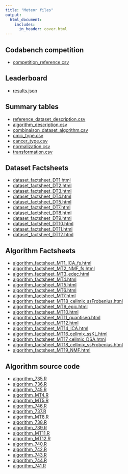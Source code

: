 ```yaml
---
title: "Meteor files"
output:
  html_document:
    includes:
      in_header: cover.html
---
```


## Codabench competition

- [competition_reference.csv](meteor_files/competition_reference.csv)

## Leaderboard

-	[results.json](meteor_files/results.json)  

## Summary tables 


-	[reference_dataset_description.csv](meteor_files/reference_dataset_description.csv)  
-	[algorithm_description.csv](meteor_files/algorithm_description.csv)
-	[combinaison_dataset_algorithm.csv](meteor_files/combinaison_dataset_algorithm.csv)
-	[omic_type.csv](meteor_files/omic_type.csv)
-	[cancer_type.csv](meteor_files/cancer_type.csv) 
-	[normalization.csv](meteor_files/normalization.csv) 
-	[transformation.csv](meteor_files/transformation.csv) 


## Dataset Factsheets

- [dataset_factsheet_DT1.html](meteor_files/dataset_factsheet_DT1.html)
- [dataset_factsheet_DT2.html](meteor_files/dataset_factsheet_DT2.html)
- [dataset_factsheet_DT3.html](meteor_files/dataset_factsheet_DT3.html)
- [dataset_factsheet_DT4.html](meteor_files/dataset_factsheet_DT4.html)
- [dataset_factsheet_DT5.html](meteor_files/dataset_factsheet_DT5.html)
- [dataset_factsheet_DT7.html](meteor_files/dataset_factsheet_DT7.html)
- [dataset_factsheet_DT8.html](meteor_files/dataset_factsheet_DT8.html)
- [dataset_factsheet_DT9.html](meteor_files/dataset_factsheet_DT9.html)
- [dataset_factsheet_DT10.html](meteor_files/dataset_factsheet_DT10.html)
- [dataset_factsheet_DT11.html](meteor_files/dataset_factsheet_DT11.html)
- [dataset_factsheet_DT12.html](meteor_files/dataset_factsheet_DT12.html)

## Algorithm Factsheets



- [algorithm_factsheet_MT1_ICA_fs.html](meteor_files/algorithm_factsheet_MT1_ICA_fs.html)
- [algorithm_factsheet_MT2_NMF_fs.html](meteor_files/algorithm_factsheet_cc.html)
- [algorithm_factsheet_MT3_edec.html](meteor_files/algorithm_factsheet_c.html)
- [algorithm_factsheet_MT4.html](meteor_files/algorithm_factsheet_MT4.html)
- [algorithm_factsheet_MT5.html](meteor_files/algorithm_factsheet_MT5.html)
- [algorithm_factsheet_MT6.html](meteor_files/algorithm_factsheet_MT6.html)
- [algorithm_factsheet_MT7.html](meteor_files/algorithm_factsheet_M7.html)
- [algorithm_factsheet_MT18_cellmix_ssFrobenius.html](meteor_files/algorithm_factsheet_MT18_cellmix_ssFrobenius.html)
- [algorithm_factsheet_MT9_epic.html](meteor_files/algorithm_factsheet_MT9_epic.html)
- [algorithm_factsheet_MT10.html](meteor_files/algorithm_factsheet_MT10.html)
- [algorithm_factsheet_MT11_quantiseq.html](meteor_files/algorithm_factsheet_MT11_quantiseq.html)
- [algorithm_factsheet_MT12.html](meteor_files/algorithm_factsheet_MT12.html)
- [algorithm_factsheet_MT14_ICA.html](meteor_files/algorithm_factsheet_MT14_ICA.html)
- [algorithm_factsheet_MT16_cellmix_ssKL.html](meteor_files/algorithm_factsheet_MT16_cellmix_ssKL.html)
- [algorithm_factsheet_MT17_cellmix_DSA.html](meteor_files/algorithm_factsheet_MT17_cellmix_DSA.html)
- [algorithm_factsheet_MT18_cellmix_ssFrobenius.html](meteor_files/algorithm_factsheet_MT18_cellmix_ssFrobenius.html)
- [algorithm_factsheet_MT19_NMF.html](meteor_files/algorithm_factsheet_MT19_NMF.html)

## Algorithm source code

- [algorithm_735.R](meteor_files/algorithm_735.r)
- [algorithm_736.R](meteor_files/algorithm_736.r)
- [algorithm_745.R](meteor_files/algorithm_745.r)
- [algorithm_MT4.R](meteor_files/algorithm_MT4.r)
- [algorithm_MT5.R](meteor_files/algorithm_MT5.R)
- [algorithm_746.R](meteor_files/algorithm_746.r)
- [algorithm_737.R](meteor_files/algorithm_737.r)
- [algorithm_MT8.R](meteor_files/algorithm_MT8.R)
- [algorithm_738.R](meteor_files/algorithm_738.r)
- [algorithm_739.R](meteor_files/algorithm_739.r)
- [algorithm_MT11.R](meteor_files/algorithm_MT11.R)
- [algorithm_MT12.R](meteor_files/algorithm_MT12.R)
- [algorithm_740.R](meteor_files/algorithm_740.r)
- [algorithm_742.R](meteor_files/algorithm_743.r)
- [algorithm_743.R](meteor_files/algorithm_743.r)
- [algorithm_744.R](meteor_files/algorithm_744.r)
- [algorithm_741.R](meteor_files/algorithm_741.r)


